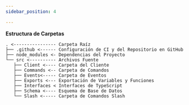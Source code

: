 ```yaml
---
sidebar_position: 4

---
```


**Estructura de Carpetas**

```
. <---------------- Carpeta Raíz
├── .github <------ Configuración de CI y del Repositorio en GitHub
├── node_modules <- Dependencias del Proyecto
└── src <---------- Archivos Fuente
   ├── Client <---- Carpeta del Cliente
   ├── Commands <-- Carpeta de Comandos
   ├── Events<----- Carpeta de Eventos
   ├── Exports <--- Exportación de Variables y Funciones
   ├── Interfaces < Interfaces de TypeScript
   ├── Schema <---- Esquema de Base de Datos
   └── Slash <----- Carpeta de Comandos Slash
```
